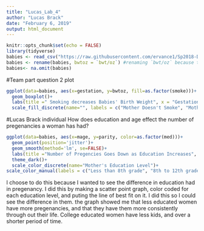 ---
title: "Lucas_Lab_4"
author: "Lucas Brack"
date: "February 6, 2019"
output: html_document
---

```{r setup, include=FALSE}
knitr::opts_chunk$set(echo = FALSE)
library(tidyverse)
babies <- read_csv("https://raw.githubusercontent.com/ervance1/Sp2018-Data-Science-repo/master/babies2a.dat")
babies <- rename(babies, bwtoz = `bwt/oz`) #renaming `bwt/oz` because the "/" sign requires special care
babies<- na.omit(babies)
```

#Team part question 2 plot
```{r}
ggplot(data=babies, aes(x=gestation, y=bwtoz, fill=as.factor(smoke)))+
  geom_boxplot()+
  labs(title =" Smoking decreases Babies' Birth Weight", x = "Gestation (Days)", y = "Birth Weight (oz)")+
  scale_fill_discrete(name="", labels = c("Mother Doesn't Smoke", "Mother Does Smoke"))
```



#Lucas Brack individual
How does education and age effect the number of pregenancies a woman has had?
```{r}
ggplot(data=babies, aes(x=mage, y=parity, color=as.factor(med)))+
  geom_point(position='jitter')+
  geom_smooth(method='lm', se=FALSE)+
  labs(title ="Number of Pregencies Goes Down as Education Increases", x = "Mother's Age", y = "Number of Times Pregnant")+
  theme_dark()+
  scale_color_discrete(name="Mother's Education Level")+
scale_color_manual(labels = c("Less than 8th grade", "8th to 12th grade. Did not graduate high school","High school graduate, no other schooling", "High school graduate + trade school", "High school graduate + some college", "College graduate", "Trade school but unclear if graduated from high school" ),values = c("blue", "red", "green", "orange", "cyan", "pink", "yellow"))


```

I choose to do this because I wanted to see the difference in education had in pregenancy. I did this by making a scatter point graph, color coded for each education level, and puting the line of best fit on it. I did this so I could see the difference in them. the graph showed me that less educated women have more pregenancies, and that they have them more consistently through out their life. College educated women have less kids, and over a shorter period of time.
